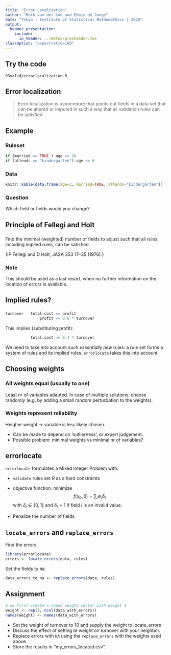 ```yaml
---
title: "Error Localization"
author: "Mark van der Loo and Edwin de Jonge"
date: "Tokyo | Institute of Statistical Mathemathics | 2020"
output: 
  beamer_presentation:
    include:
      in_header: ../00tex/presheader.tex
classoption: "aspectratio=169"
---
```


## Try the code

\centering\huge

`03valid/errorlocalization.R`

## Error localization


> Error localization is a procedure that points out fields in a
data set that can be altered or imputed in such a way that
all validation rules can be satisfied.


## Example

### Ruleset

```r
if (married == TRUE ) age >= 16
if (attends == "kindergarten") age <= 6
```

### Data

```r
knitr::kable(data.frame(age=3, married=TRUE, attends="kindergarten"))
```


### Question

Which field or fields would you change?

## Principle of Fellegi and Holt

###

Find the minimal (weighted) number of fields to adjust such that
all rules, including implied rules, can be satisfied.

\hfill{}\scriptsize{IP Fellegi and D Holt, JASA \textbf{71} 353  17--35 (1976).}

### Note

This should be used as a last resort, when no further information on 
the location of errors is available.


## Implied rules?

### 

```r
turnover - total.cost == profit
               profit <= 0.6 * turnover
```

This implies (substituting profit):

```r
           total.cost >= 0.4 * turnover
```

We need to take into account such _essentially new_ rules: a rule set forms
a system of rules and its implied rules. `errorlocate` takes this into account


## Choosing weights

### All weights equal (usually to one)

Least nr of variables adapted. In case of multiple solutions: choose randomly
(e.g. by adding a small random perturbation to the weights).

### Weights represent reliability

Heigher weight $\to$ variable is less likely chosen.

- Can be made to depend on 'outlierness', or expert judgement.
- Possible problem: minimal weights vs minimal nr of variables?

## errorlocate

`errorlocate` formulates a Mixed Integer Problem with:

 - `validate` rules set $R$ as a hard constraints

 - objective function: minimize 
 $$
 f(x_0, \delta) = \sum_{i} w_i \delta_i 
 $$
 with $\delta_i \in \{0,1\}$ and $\delta_i =  1$ 
 if field $i$ is an invalid value.
 
 - Penalize the number of fields 
 
## `locate_errors` and `replace_errors`

Find the errors:

```r
library(errorlocate)
errors <- locate_errors(data, rules)
```

Set the fields to `NA`:

```r
data_errors_to_na <- replace_errors(data, rules)
```


## Assignment

```r
# we first create a named weight vector with weight 1
weight <- rep(1, ncol(data_with_errors))
names(weight) <- names(data_with_errors)
```

- Set the weight of turnover to 10 and supply the weight to locate_errors
- Discuss the effect of setting te weight on turnover with your neighbor.
- Replace errors with `NA` using the `replace_errors` with the weights used above
- Store the results in "my_errors_located.csv".



